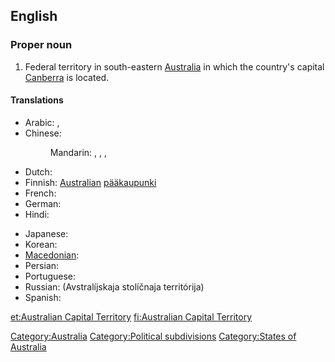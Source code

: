 ==English==
{{wikipedia}}

===Proper noun===
{{en-proper noun|sg=[[Australian]] [[capital|Capital]] [[territory|Territory]]}}

# Federal territory in south-eastern [[Australia]] in which the country's capital [[Canberra]] is located.

====Translations====
{{trans-top|Territory of Australia}}
* Arabic: {{t|ar|إقليم العاصمة الأسترالية|m|tr='iqliim al-3aaSima al-'ustraalíyya|sc=Arab}}, {{t|ar|مقاطعة العاصمة الأسترالية|f|tr=muqaaTa3at al-3aaSima al-'ustraalíyya|sc=Arab}}
* Chinese:
*: Mandarin: {{t|zh|澳洲首都特區|sc=Hani}}, {{t|zh|澳洲首都特区|tr=Àozhōu Shuǒdū Tè Qū|sc=Hani}}, {{qualifier|full name}} {{t|zh|澳大利亞首都特別行政區|sc=Hani}}, {{t|zh|澳大利亚首都特别行政区|tr=Àodàlìyà Shuǒdū Tèbié Xíngzhèng Qū|sc=Hani}}
* Dutch: {{t+|nl|Australisch Hoofdstedelijk Territorium}}
* Finnish: [[Australian#Finnish|Australian]] [[pääkaupunki]]{{t|fi|territorio}}
* French: {{t|fr|Territoire de la Capitale australienne|f}}
* German: {{t|de|Australian Capital Territory|n}}
* Hindi: {{t|hi|ऑस्ट्रेलियाई राजधानी क्षेत्र|m|tr=osṭreliyā'ī rājadhānī kṣetra|sc=Deva}}
{{trans-mid}}
* Japanese: {{t|ja|オーストラリア首都特別地域|tr=Ōsutoraria shuto tokubetsu chiiki|sc=Jpan}}
* Korean: {{t|ko|오스트레일리아 수도 준주|tr=Oseuteureillia sudo junju|sc=Kore}}
* [[Macedonian]]: {{t|mk|Територија на австралискиот главен град|f|tr=Teritórija na avstralískiot gláven grad}}
* Persian: {{t|fa|قلمرو پایتختی استرالیا|sc=fa-Arab}}
* Portuguese: {{t|pt|Território da Capital Australiana|m}}
* Russian: {{t|ru|Австралийская столичная территория|f}} (Avstralíjskaja stolíčnaja territórija)
* Spanish: {{t|es|Territorio Capital Australiano|m}}
{{trans-bottom}}

{{checktrans-top}}
{{trans-bottom}}

[[Category:Australia]]
[[Category:Political subdivisions]]
[[Category:States of Australia]]

[[et:Australian Capital Territory]]
[[fi:Australian Capital Territory]]